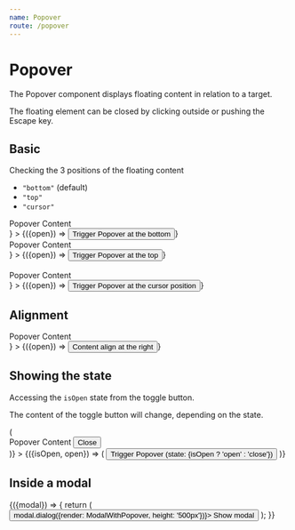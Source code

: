 ```yaml
---
name: Popover
route: /popover
---
```




# Popover

The Popover component displays floating content in relation to a target.

The floating element can be closed by clicking outside or pushing the Escape key.

## Basic

Checking the 3 positions of the floating content

- `"bottom"` (default)
- `"top"`
- `"cursor"`

<Playground>
  <Root>
    <div style={{height: 300}}>
      <div style={{display: 'flex'}}>
        <Popover
          content={
            <div
              style={{
                width: 240,
                height: 240,
                display: 'flex',
                alignItems: 'center',
                justifyContent: 'center',
                flexDirection: 'column'
              }}
            >
              <div>Popover Content</div>
            </div>
          }
        >
          {({open}) => <Button onClick={open}>Trigger Popover at the bottom</Button>}
        </Popover>
        <div style={{width: 20}}> </div>
        <Popover
          position={'top'}
          content={
            <div
              style={{
                width: 240,
                height: 240,
                display: 'flex',
                alignItems: 'center',
                justifyContent: 'center',
                flexDirection: 'column'
              }}
            >
              <div>Popover Content</div>
            </div>
          }
        >
          {({open}) => <Button onClick={open}>Trigger Popover at the top</Button>}
        </Popover>
      </div>
      <br />
      <br />
      <Popover
        position={'cursor'}
        content={
          <div
            style={{
              width: 240,
              height: 240,
              display: 'flex',
              alignItems: 'center',
              justifyContent: 'center',
              flexDirection: 'column'
            }}
          >
            <div>Popover Content</div>
          </div>
        }
      >
        {({open}) => <Button onClick={open}>Trigger Popover at the cursor position</Button>}
      </Popover>
    </div>
  </Root>
</Playground>

## Alignment

<Playground>
  <Root>
    <div style={{height: 300}}>
      <Popover
        alignment="right"
        style={{display: 'inline-block'}}
        content={
          <div
            style={{
              width: 240,
              height: 240,
              display: 'flex',
              alignItems: 'center',
              justifyContent: 'center',
              flexDirection: 'column'
            }}
          >
            <div>Popover Content</div>
          </div>
        }
      >
        {({open}) => <Button onClick={open}>Content align at the right</Button>}
      </Popover>
    </div>
  </Root>
</Playground>

## Showing the state

Accessing the `isOpen` state from the toggle button.

The content of the toggle button will change, depending on the state.

<Playground>
  <Root>
    <div style={{height: 300}}>
      <Popover
        content={({close}) => (
          <div
            style={{
              width: 240,
              height: 240,
              display: 'flex',
              alignItems: 'center',
              justifyContent: 'center',
              flexDirection: 'column'
            }}
          >
            <div>
              Popover Content <Button onClick={close}>Close</Button>
            </div>
          </div>
        )}
      >
        {({isOpen, open}) => (
          <Button onClick={open}>Trigger Popover (state: {isOpen ? 'open' : 'close'})</Button>
        )}
      </Popover>
    </div>
  </Root>
</Playground>

## Inside a modal

<Playground>
  <Root>
    {({modal}) => {
      return (
        <Button onClick={() => modal.dialog({render: ModalWithPopover, height: '500px'})}>
          Show modal
        </Button>
      );
    }}
  </Root>
</Playground>
